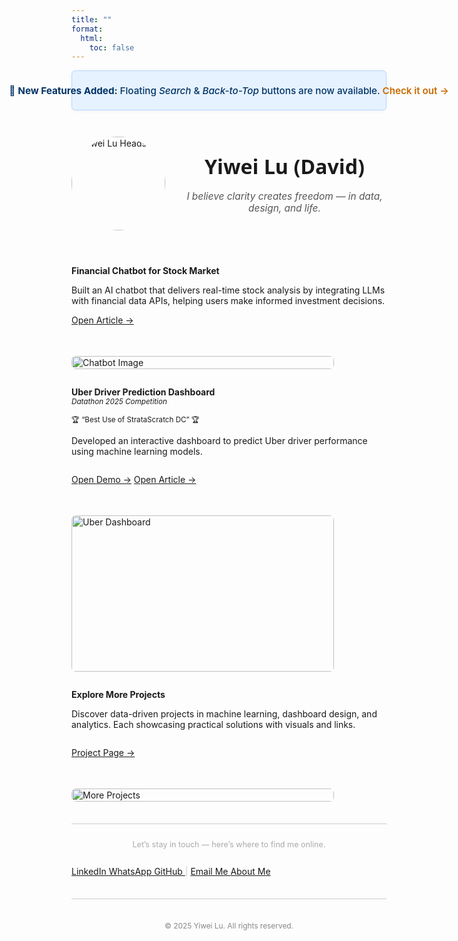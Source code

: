 ```yaml
---
title: ""
format:
  html: 
    toc: false
---
```


<!-- ✅ Announcement Bar -->
<div class="announcement-bar">
  📢 <strong> New Features Added:</strong> Floating <em>Search</em> & <em>Back-to-Top</em> buttons are now available.
  <a href="#" class="js-open-release">Check it out →</a>

</div>

<!-- Release Notes Modal -->
<div id="release-overlay" style="display:none;"></div>
<div id="release-modal" role="dialog" aria-modal="true" aria-labelledby="release-title" style="display:none;">
  <button class="release-close" aria-label="Close">×</button>
  <h3 id="release-title">What’s new</h3>
  <div class="release-body">
    <p>We’ve added two handy UI helpers to improve navigation:</p>
    <ul>
      <li><strong>Floating Search</strong> — open site-wide search from anywhere.</li>
      <li><strong>Back-to-Top</strong> — jump back to the top smoothly.</li>
    </ul>
    <p>Use them from the bottom-right corner. Keyboard shortcut: <kbd>⌘/Ctrl</kbd> + <kbd>K</kbd> to search.</p>
  </div>
  <div class="release-actions">
    <button class="release-primary">Got it</button>
  </div>
</div>

<style>
  /* Overlay */
  #release-overlay{
    position: fixed; inset: 0; 
    background: rgba(0,0,0,.35);
    z-index: 1200;
  }

  /* Modal */
  #release-modal{
    position: fixed; 
    left: 50%; top: 50%; transform: translate(-50%, -50%);
    width: min(560px, 92vw);
    background: #fff; color:#222;
    border-radius: 12px;
    box-shadow: 0 20px 60px rgba(0,0,0,.25);
    padding: 1.2rem 1.2rem 1rem;
    z-index: 1210;
    font-family: system-ui, -apple-system, "Segoe UI", Roboto, "Helvetica Neue", Arial, sans-serif;
  }
  #release-modal h3{
    margin: 0 0 .6rem; font-size: 1.25rem;
  }
  #release-modal .release-body{
    line-height: 1.6; color:#444; font-size: .98rem;
  }
  #release-modal .release-actions{
    display:flex; justify-content:flex-end; gap:.6rem; margin-top: 1rem;
  }
  #release-modal .release-primary{
    background:#0d6efd; color:#fff; border:none; border-radius:8px;
    padding:.55rem 1rem; font-weight:600; cursor:pointer;
    box-shadow: 0 6px 16px rgba(13,110,253,.35);
  }
  #release-modal .release-primary:hover{ filter: brightness(1.05); }
  #release-modal .release-close{
    position:absolute; right:10px; top:8px;
    width:34px; height:34px; border:none; border-radius:50%;
    background: transparent; font-size: 1.2rem; cursor:pointer;
  }
  #release-modal .release-close:hover{ background:#f3f5f7; }

  /* Small screens */
  @media (max-width:480px){
    #release-modal{ padding: 1rem .9rem .8rem; }
  }
</style>

<script>
  (function(){
    const openBtn = document.querySelector('.js-open-release');
    const overlay = document.getElementById('release-overlay');
    const modal   = document.getElementById('release-modal');
    const closeBtn= modal.querySelector('.release-close');
    const okBtn   = modal.querySelector('.release-primary');

    function openModal(e){
      if(e) e.preventDefault();
      overlay.style.display = 'block';
      modal.style.display   = 'block';
      // focus trap (basic)
      modal.querySelector('.release-close').focus();
      document.addEventListener('keydown', onEsc);
    }
    function closeModal(){
      overlay.style.display = 'none';
      modal.style.display   = 'none';
      document.removeEventListener('keydown', onEsc);
    }
    function onEsc(e){ if(e.key === 'Escape') closeModal(); }

    if(openBtn){
      openBtn.addEventListener('click', openModal);
    }
    overlay.addEventListener('click', closeModal);
    closeBtn.addEventListener('click', closeModal);
    okBtn.addEventListener('click', closeModal);
  })();
</script>

<!-- ✅ Announcement Bar Style -->
<style>
.announcement-bar {
  display: flex;
  justify-content: center;    
  align-items: center;        
  flex-wrap: nowrap;          
  white-space: nowrap;       
  gap: .6em;                  

  background: #e6f2ff;
  color: #003366;
  font-weight: 500;
  font-size: 0.95rem;

  min-height: 40px;
  padding: 0.4em 1em;

  border-radius: 0.4em;
  border: 1px solid #b3d7ff;
  box-shadow: 0 1px 5px rgba(0, 0, 0, 0.05);

  width: 100%;
  margin: 0.8em 0 1em 0;
  box-sizing: border-box;
}

.announcement-bar strong,
.announcement-bar a {
  display: inline-flex;
  align-items: center;   
  line-height: 1;        
}

.announcement-bar a {
  color: #c76a00;
  font-weight: 600;
  text-decoration: none;
}

.announcement-bar a:hover {
  text-decoration: underline;
}
</style>

<!-- Profile Section -->
<div style="display: flex; flex-wrap: wrap; align-items: center; gap: 2em; max-width: 900px; margin: 2em auto;">

  <!-- Avatar -->
  <img src="images/Headshot.jpg" alt="Yiwei Lu Headshot" style="width:150px; height:150px; border-radius:50%;"/>

  <!-- Name + Motto -->
  <div style="flex: 1;" markdown="1">

<div style="text-align: center;">
  <span style="font-family: system-ui, -apple-system, BlinkMacSystemFont, 'Segoe UI', Roboto, 'Helvetica Neue', sans-serif; font-size: 2.3em; font-weight: 800;">
    Yiwei Lu (David)
  </span>  
  <br/>
  <span style="font-style: italic; font-size: 1.1em; color: #555;">
    I believe clarity creates freedom — in data, design, and life.
  </span>
</div>

  </div>

</div>

::: { .project-card style="display: flex; flex-wrap: wrap; gap: 1.5em; align-items: flex-start;" markdown="1" }

<!-- Left Text -->
<div style="flex: 1;" markdown="1">
**Financial Chatbot for Stock Market**

Built an AI chatbot that delivers real-time stock analysis by integrating LLMs with financial data APIs, helping users make informed investment decisions.

<div style="margin-top: 1em;">
  [Open Article →](https://medium.com/@dylankl_74733/revolutionizing-stock-market-insights-the-financial-chatbot-that-empowers-investors-d1d8197e6c13){.btn}
</div>
</div>

<!-- Right Pic -->
<div style="flex: 0 0 420px;">
  <img src="images/financial-chatbot1.gif"
       alt="Chatbot Image"
       style="width: 100%; height: auto; border-radius: 0.5em;" />
</div>

:::

::: {.project-card}
<div style="display: flex; flex-wrap: wrap; gap: 1.5em; align-items: flex-start;" markdown="1">

<!-- Left Contents -->
<div style="flex: 1;" markdown="1">
**Uber Driver Prediction Dashboard**  
<small><em>Datathon 2025 Competition</em></small>  

<small>🏆 “Best Use of StrataScratch DC” 🏆</small>


Developed an interactive dashboard to predict Uber driver performance using machine learning models.  

<div style="margin-top: 1em; display: flex; gap: 0.8em;">
  <a href="https://syntax3rr0r1.netlify.app/" class="btn" target="_blank">Open Demo →</a>
  <a href="https://devpost.com/software/uber-driver-conversion-analysis" class="btn" target="_blank">Open Article →</a>
</div>
</div>

<!-- Right Pic -->
<div style="flex: 0 0 420px;">
  <img src="images/datathon.jpg"
       alt="Uber Dashboard"
       style="width: 100%; height: 250px; border-radius: 0.5em;" />
</div>

</div>
::: 

::: {.project-card}
<div style="display: flex; flex-wrap: wrap; gap: 1.5em; align-items: flex-start;" markdown="1">

<!-- Left Contents -->
<div style="flex: 1;" markdown="1">
**Explore More Projects**  

Discover data-driven projects in machine learning, dashboard design, and analytics. Each showcasing practical solutions with visuals and links.

<div style="margin-top: 1em; display: flex; gap: 0.8em;">
  <a href="https://lywww88.github.io/projects/" class="btn" target="_blank">Project Page →</a>
</div>
</div>

<!-- Right Pic -->
<div style="flex: 0 0 420px;">
  <img src="images/project.jpg"
       alt="More Projects"
       style="width: 100%; height: auto; border-radius: 0.5em;" />
</div>

</div>
:::

<div aria-hidden="true" style="border-top: 1px solid #ccc; margin: 1.5em 0;"></div>

<p style="text-align: center; color: #aaa; font-size: 0.9em; margin-top: 2em;">
  Let’s stay in touch — here’s where to find me online.
</p>

<div class="connect-container" style="display: flex; flex-wrap: wrap; gap: 1em; align-items: center;">
  <a href="https://www.linkedin.com/in/yiwei-lu78" class="btn" target="_blank">
    <i class="bi bi-linkedin"></i> LinkedIn
  </a>
  <a href="https://wa.me/6266736276" class="btn" target="_blank">
    <i class="bi bi-whatsapp"></i> WhatsApp
  </a>
  <a href="https://github.com/lywww88" class="btn" target="_blank">
    <i class="bi bi-github"></i> GitHub
  </a>
  <span style="color: #ccc;">|</span>
  <a href="mailto:yiweilu36@uci.edu" class="btn">
    <i class="bi bi-envelope"></i> Email Me
  </a>
  <a href="https://lywww88.github.io/about.html" class="btn">
    <i class="bi bi-person-circle"></i> About Me
  </a>
</div>

<div aria-hidden="true" style="border-top: 1px solid #ccc; margin: 1.5em 0;"></div>

<p style="text-align: center; color: #888; font-size: 0.85em; margin-top: 3em;">
  © 2025 Yiwei Lu. All rights reserved.
</p>
